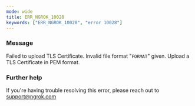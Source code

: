 ```yaml
---
mode: wide
title: ERR_NGROK_10028
keywords: ["ERR_NGROK_10028", "error 10028"]
---
```


### Message

Failed to upload TLS Certificate. Invalid file format "`FORMAT`" given. Upload a TLS Certificate in PEM format.

### Further help

If you're having trouble resolving this error, please reach out to [support@ngrok.com](mailto:support@ngrok.com?subject=Help%20with%20ERR_NGROK_10028)
